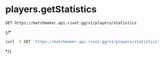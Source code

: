 # players.getStatistics
```
GET https://matchmaker.api.rivet.gg/v1/players/statistics
```


{/*<RequestExample>
```bash curl
curl -X GET 'https://matchmaker.api.rivet.gg/v1/players/statistics'
```
</RequestExample>*/}
